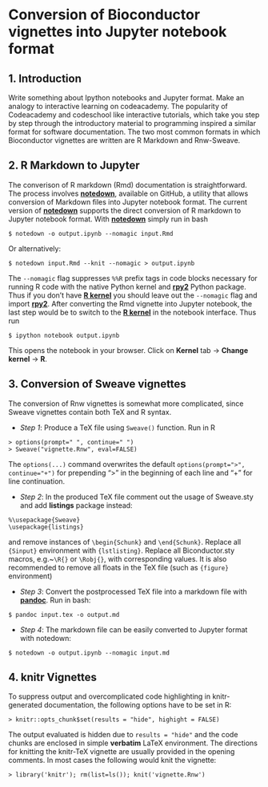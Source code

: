 # Conversion of Bioconductor vignettes into Jupyter notebook format
## 1. Introduction
Write something about Ipython notebooks and Jupyter format.
Make an analogy to interactive learning on codeacademy. The popularity of Codeacademy and codeschool like interactive tutorials, which take you step by step through the introductory material to programming inspired a similar format for software documentation. 
The two most common formats in which Bioconductor vignettes are written are R Markdown and Rnw-Sweave. 

## 2. R Markdown to Jupyter
The converison of R markdown (Rmd) documentation is straightforward. The process involves [**notedown**](https://github.com/aaren/notedown.git), available on GitHub, a utility that allows conversion of Markdown files into Jupyter notebook format. The current version of [**notedown**](https://github.com/aaren/notedown.git) supports the direct conversion of R markdown to Jupyter notebook format. With [**notedown**](https://github.com/aaren/notedown.git) simply run in bash

```
$ notedown -o output.ipynb --nomagic input.Rmd

```
Or alternatively:
```
$ notedown input.Rmd --knit --nomagic > output.ipynb
```
The `--nomagic` flag suppresses `%%R` prefix tags in code blocks necessary for running R code with the native Python kernel and [**rpy2**](http://rpy.sourceforge.net/rpy2.html) Python package. Thus if you don't have [**R kernel**](https://github.com/IRkernel/IRkernel.git) you should leave out the `--nomagic` flag and import [**rpy2**](http://rpy.sourceforge.net/rpy2.html).
After converting the Rmd vignette into Jupyter notebook, the last step would be to switch to the [**R kernel**](https://github.com/IRkernel/IRkernel.git) in the notebook interface. Thus run 
```
$ ipython notebook output.ipynb
```
This opens the notebook in your browser. Click on **Kernel** tab -> **Change kernel** -> **R**.

## 3. Conversion of Sweave vignettes
The conversion of Rnw vignettes is somewhat more complicated, since Sweave vignettes contain both TeX and R syntax.

+ *Step 1*: Produce a TeX file using `Sweave()` function. Run in R
```
> options(prompt=" ", continue=" ")
> Sweave("vignette.Rnw", eval=FALSE)
```
The `options(...)` command overwrites the default `options(prompt=">", continue="+")` for prepending ">" in the beginning of each line and "+" for line continuation.

+ *Step 2*: In the produced TeX file comment out the usage of Sweave.sty and add **listings** package instead:
```
%\usepackage{Sweave}
\usepackage{listings}
```
and remove instances of `\begin{Schunk}` and `\end{Schunk}`. Replace all `{Sinput}` environment with `{lstlisting}`. Replace all Biconductor.sty macros, e.g.~`\R{}` or `\Robj{}`, with corresponding values. It is also recommended to remove all floats in the TeX file (such as `{figure}` environment)

+ *Step 3*: Convert the postprocessed TeX file into a markdown file with [**pandoc**](http://pandoc.org/). Run in bash:
```
$ pandoc input.tex -o output.md
```
+ *Step 4*: The markdown file can be easily converted to Jupyter format with notedown:
```
$ notedown -o output.ipynb --nomagic input.md
```
## 4. knitr Vignettes
To suppress output and overcomplicated code highlighting in knitr-generated documentation, the following options have to be set in R:
```
> knitr::opts_chunk$set(results = "hide", highight = FALSE)
```
The output evaluated is hidden due to `results = "hide"` and the code chunks are enclosed in simple **verbatim** LaTeX environment. The directions for knitting the knitr-TeX vignette are usually provided in the opening comments. In most cases the following would knit the vignette:
```
> library('knitr'); rm(list=ls()); knit('vignette.Rnw')
```
